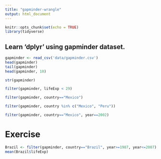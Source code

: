 ```yaml
---
title: "gapminder-wrangle"
output: html_document
---
```


```r
knitr::opts_chunk$set(echo = TRUE)
library(tidyverse)
```

## Learn 'dplyr' using gapminder dataset.

```r
gapminder <- read_csv('data/gapminder.csv')
head(gapminder)
tail(gapminder)
head(gapminder, 10)
```

```r
str(gapminder)
```

```r
filter(gapminder, lifeExp < 29)
```
```r
filter(gapminder, country=="Mexico")
```
```r
filter(gapminder, country %in% c("Mexico", "Peru"))
```

```r
filter(gapminder, country=="Mexico", year==2002)
```

# Exercise
```r
Brazil <- filter(gapminder, country=="Brazil", year>=1987, year<=2007)
mean(Brazil$lifeExp)
```

